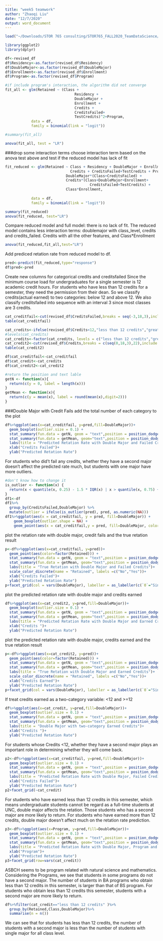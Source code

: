 ```yaml
---
title: "week5 teamwork"
author: "Zhaoqi Liu"
date: "12/7/2020"
output: word_document
---
```

```r
load("~/Downloads/STOR 765 consulting/STOR765_FALL2020_TeamDataScience/RData/revised_df.RData")
```

```r
library(ggplot2)
library(dplyr)
```

```r
df<-revised_df
df$Residency<-as.factor(revised_df$Residency)
df$DoubleMajor<-as.factor(revised_df$DoubleMajor)
df$Enrollment<-as.factor(revised_df$Enrollment)
df$Program<-as.factor(revised_df$Program)
```

```r
#if include program's interaction, the algorithm did not converge 
fit_all <- glm(Retained ~ (Class +
                                Residency +
                                DoubleMajor + 
                                Enrollment + 
                                Credits +
                                CreditsFailed+
                                TestCredits)^2+Program, 
            data = df,
            family = binomial(link = "logit"))

```

```r
#summary(fit_all)
```


```r
anova(fit_all, test = "LR")
```

###drop some interaction terms 
choose interaction term based on the anova test above and test if the reduced model has lack of fit 
```r
fit_reduced <- glm(Retained ~ Class + Residency + DoubleMajor + Enrollment + 
                              Credits + CreditsFailed+TestCredits + Program +
                            DoubleMajor*(Class+CreditsFailed) + 
                            Credits*(Class+DoubleMajor+Enrollment+
                                       CreditsFailed+TestCredits) +
                            Class*Enrollment,
                            
            data = df,
            family = binomial(link = "logit"))
```

```r
summary(fit_reduced)
anova(fit_reduced, test="LR")
```

Compare reduced model and full model: there is no lack of fit. 
The reduced model contains less interaction terms: doublemajor with class_level, credits and credits_failed. Credits with all the other features, and Class*Enrollment 
```r
anova(fit_reduced,fit_all,test="LR")
```

Add prediced retation rate from reduced model to df.  
```r
pred<-predict(fit_reduced,type="response")
df$pred<-pred
```

Create new columns for categorical credits and creditsfailed 
Since the minimum course load for undergraduates for a single semester is 12 academic credit hours. For students who have less than 12 credits for a semester, they need the permission from their dean. So we classify credits(actual earned) to two categories: below 12 and above 12. We also classify creditsfailed into sequence with  an interval 3 since most classes are 3 credits.
```r
cat_creditfail<-cut(revised_df$CreditsFailed,breaks = seq(-3,18,3),include.lowest = TRUE)
table(cat_creditfail)

cat_credits<-ifelse(revised_df$Credits<12,"less than 12 credits","greater than or equal to 12 credits" )
#levels(cat_credits)
cat_credits<-factor(cat_credits, levels = c("less than 12 credits","greater than or equal to 12 credits"))
cat_credit2<-cut(revised_df$Credits,breaks = c(seq(0,18,3),22),include.lowest = TRUE, right=FALSE)
table(cat_credit2)
```

```r
df$cat_creditfail<-cat_creditfail
df$cat_credit<-cat_credits
df$cat_credit2<-cat_credit2
```

```r
#return the position and text lable 
getN <- function(x){
  return(c(y = 0, label = length(x)))
}
getMean <- function(x){
  return(c(y = mean(x), label = round(mean(x),digit=2)))
}
```

###Double Major with Credit Fails 
add the total number of each category to the plot 
```r
df%>%ggplot(aes(x=cat_creditfail, y=pred,fill=DoubleMajor))+
  geom_boxplot(outlier.size = 0.1) + 
  stat_summary(fun.data = getN, geom = "text",position = position_dodge(width = 0.75), size=2.5)+
  stat_summary(fun.data = getMean, geom="text",position = position_dodge(width = 0.75),size = 2.5)+
  labs(title = "Predicted Retation Rate with Double Major and Failed Credits")+
  xlab("Credits Failed")+
  ylab("Predicted Retation Rate")
```

For students who did't fail any credits, whether they have a second major doesn't affect the predicted rate much, but students with one major have more outliers. 

```r
#don't know how to change it 
is_outlier <- function(x) {
  return(x < quantile(x, 0.25) - 1.5 * IQR(x) | x > quantile(x, 0.75) + 1.5 * IQR(x))
}
df1<-df
df1%>%
  group_by(CreditsFailed,DoubleMajor) %>%
  mutate(outlier = ifelse(is_outlier(pred), pred, as.numeric(NA)))
df1%>%ggplot(aes(x = cat_creditfail, y = pred, fill=DoubleMajor)) +
    geom_boxplot(outlier.shape = NA) +
    geom_point(aes(x = cat_creditfail,y = pred, fill=DoubleMajor, color = factor(Retained),shape ="."), na.rm = TRUE)
```

plot the retation rate with double major, credit fails and the true retation result 
```r
p<-df%>%ggplot(aes(x=cat_creditfail, y=pred))+
  geom_point(aes(color=factor(Retained))) + 
  stat_summary(fun.data = getN, geom = "text",position = position_dodge(width = 0.75), size=2.5)+
  stat_summary(fun.data = getMean, geom="text",position = position_dodge(width = 0.75),size = 2.5)+
  labs(title = "True Retation with Double Major and Failed Credits")+
  scale_color_discrete(name = "Retained", labels =c("No","Yes"))+
  xlab("Credits Failed")+
  ylab("Predicted Retation Rate")
p+facet_grid(col = vars(DoubleMajor), labeller = as_labeller(c(`0`="Single Major",`1`="Double Major")))
```


plot the predicted retation rate with double major and credits earned
```r
df%>%ggplot(aes(x=cat_credit2, y=pred,fill=DoubleMajor))+
  geom_boxplot(outlier.size = 0.1) + 
  stat_summary(fun.data = getN, geom = "text",position = position_dodge(width = 0.75), size=2.5)+
  stat_summary(fun.data = getMean, geom="text",position = position_dodge(width = 0.75),size = 2.5)+
  labs(title = "Predicted Retation Rate with Double Major and Earned Credits")+
  xlab("Credits ")+
  ylab("Predicted Retation Rate")
```


plot the predicted retation rate with double major, credits earned and the true retation result 
```r
p<-df%>%ggplot(aes(x=cat_credit2, y=pred))+
  geom_point(aes(color=factor(Retained))) + 
  stat_summary(fun.data = getN, geom = "text",position = position_dodge(width = 0.75), size=2.5)+
  stat_summary(fun.data = getMean, geom="text",position = position_dodge(width = 0.75),size = 2.5)+
  labs(title = "True Retation with Double Major and Earned Credits")+
  scale_color_discrete(name = "Retained", labels =c("No","Yes"))+
  xlab("Credits Earned")+
  ylab("Predicted Retation Rate")
p+facet_grid(col = vars(DoubleMajor), labeller = as_labeller(c(`0`="Single Major",`1`="Double Major")))
```


If treat credits earned as a two-category variable: <12 and >=12
```r
df%>%ggplot(aes(x=cat_credit, y=pred,fill=DoubleMajor))+
  geom_boxplot(outlier.size = 0.1) + 
  stat_summary(fun.data = getN, geom = "text",position = position_dodge(width = 0.75), size=2.5)+
  stat_summary(fun.data = getMean, geom="text",position = position_dodge(width = 0.75),size = 2.5)+
  labs(title = "Double Major with two-category Earned Credits")+
  xlab("Credits ")+
  ylab("Predicted Retation Rate")
```

For students whose Credits <12, whether they have a second major plays an important role in determining whether they will come back. 

```r
p2<-df%>%ggplot(aes(x=cat_creditfail, y=pred,fill=DoubleMajor))+
  geom_boxplot(outlier.size = 0.1) + 
  stat_summary(fun.data = getN, geom = "text",position = position_dodge(width = 0.75), size=2.5)+
  stat_summary(fun.data = getMean, geom="text",position = position_dodge(width = 0.75),size = 2.5)+
  labs(title = "Predicted Retation Rate with Double Major, Failed Credits and two-category Credits")+
  xlab("Credits Failed")+
  ylab("Predicted Retation Rate")
p2+facet_grid(~cat_credit)
```

For students who have earned less than 12 credits in this semester, which means undergraduate students cannot be regard as a full-time students at UNC, double major affects the retation. Those students who has a second major are more likely to return. For students who have earned more than 12 credits, double major doesn't affect much on the retation rate prediction. 


```r
p3<-df%>%ggplot(aes(x=Program, y=pred,fill=DoubleMajor))+
  geom_boxplot(outlier.size = 0.1) + 
  stat_summary(fun.data = getN, geom = "text",position = position_dodge(width = 0.75), size=2.5)+
  stat_summary(fun.data = getMean, geom="text",position = position_dodge(width = 0.75),size = 2.5)+
  labs(title = "Predicted Retation Rate with Double Major, Program and Earned Credits")+
  xlab("Program")+
  ylab("Predicted Retation Rate")
p3+facet_grid(row=vars(cat_credit))
```

ASBCH seems to be program related with natural science and mathematics. 
Considering the Programs, we see that students in some programs do not have a second major. The number of students in BA programs who obtain less than 12 credits in this semester, is larger than that of BS program. 
For students who obtain less than 12 credits this semester, students with a second major are more likely to return. 

```r
df%>%filter(cat_credit=="less than 12 credits" )%>%
  group_by(Retained,Class,DoubleMajor)%>%
  summarise(n = n())
```

We can see that for students has less than 12 credits, the number of students with a second major is less than the number of students with single major for all class level. 
